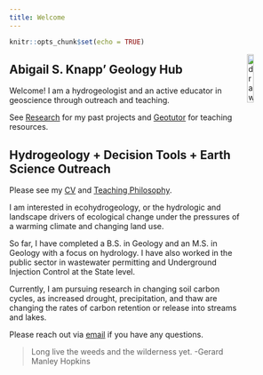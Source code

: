 ```yaml
---
title: Welcome
---
```


```r
knitr::opts_chunk$set(echo = TRUE)
```

<img src="/img/logo.jpg" alt="drawing" width="15%" align = "right"/>

## Abigail S. Knapp' Geology Hub

Welcome! I am a hydrogeologist and an active educator in geoscience through outreach and teaching.

See [Research](/research/) for my past projects and [Geotutor](/geotutor/) for teaching resources.

## Hydrogeology + Decision Tools + Earth Science Outreach

Please see my [CV](doc/AbigailKnapp_CVFull_2021.pdf) and [Teaching Philosophy](/doc/ASKnapp_TeachingPhilosophyStatement.pdf/).

I am interested in ecohydrogeology, or the hydrologic and landscape drivers of ecological change under the pressures of a warming climate and changing land use.

So far, I have completed a B.S. in Geology and an M.S. in Geology with a focus on hydrology. I have also worked in the public sector in wastewater permitting and Underground Injection Control at the State level.

Currently, I am pursuing research in changing soil carbon cycles, as increased drought, precipitation, and thaw are changing the rates of carbon retention or release into streams and lakes.

Please reach out via [email](abigail.s.knapp@gmail.com) if you have any questions.

>Long live the weeds and the wilderness yet. -Gerard Manley Hopkins